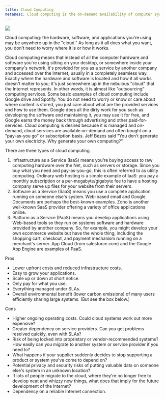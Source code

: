 ```yaml
---
title: Cloud Computing
metaDesc: Cloud computing is the on-demand availability of computer system resources, especially data storage and computing power, without direct active management by the user.
---
```


<img src="/images/cloud-computing.jpg" />

Cloud computing: the hardware, software, and applications you're using may be anywhere up in the "cloud." As long as it all does what you want, you don't need to worry where it is or how it works.

Cloud computing means that instead of all the computer hardware and software you're using sitting on your desktop, or somewhere inside your company's network, it's provided for you as a service by another company and accessed over the Internet, usually in a completely seamless way. Exactly where the hardware and software is located and how it all works doesn't matter to you; it's just somewhere up in the nebulous "cloud" that the Internet represents. In other words, it is almost like "outsourcing" computing services. Some basic examples of cloud computing include Google drive and Spotify. You do not need to worry or know or care about where content is stored, you just care about what are the provided services and how to use them. Google does all the dirty work for you such as developing the software and maintaining it, you may use it for free, and Google earns the money back through advertising and other paid-for-services. Cloud computing is desired because it is managed and on-demand, cloud services are available on-demand and often bought on a "pay-as-you go" or subscription basis. Jeff Bezos said "You don't generate your own electricity. Why generate your own computing?"

There are three types of cloud computing.

1. Infrastructure as a Service (IaaS) means you're buying access to raw computing hardware over the Net, such as servers or storage. Since you buy what you need and pay-as-you-go, this is often referred to as utility computing. Ordinary web hosting is a simple example of IaaS: you pay a monthly subscription or a per-megabyte/gigabyte fee to have a hosting company serve up files for your website from their servers.
1. Software as a Service (SaaS) means you use a complete application running on someone else's system. Web-based email and Google Documents are perhaps the best-known examples. Zoho is another well-known SaaS provider offering a variety of office applications online.
1. Platform as a Service (PaaS) means you develop applications using Web-based tools so they run on systems software and hardware provided by another company. So, for example, you might develop your own ecommerce website but have the whole thing, including the shopping cart, checkout, and payment mechanism running on a merchant's server. App Cloud (from salesforce.com) and the Google App Engine are examples of PaaS.

Pros

- Lower upfront costs and reduced infrastructure costs.
- Easy to grow your applications.
- Scale up or down at short notice.
- Only pay for what you use.
- Everything managed under SLAs.
- Overall environmental benefit (lower carbon emissions) of many users efficiently sharing large systems. (But see the box below.)

Cons

- Higher ongoing operating costs. Could cloud systems work out more expensive?
- Greater dependency on service providers. Can you get problems resolved quickly, even with SLAs?
- Risk of being locked into proprietary or vendor-recommended systems? How easily can you migrate to another system or service provider if you need to?
- What happens if your supplier suddenly decides to stop supporting a product or system you've come to depend on?
- Potential privacy and security risks of putting valuable data on someone else's system in an unknown location?
- If lots of people migrate to the cloud, where they're no longer free to develop neat and whizzy new things, what does that imply for the future development of the Internet?
- Dependency on a reliable Internet connection.
